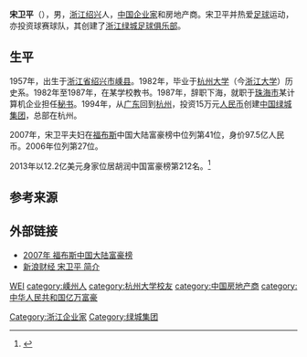 {{Otheruses|other=名为宋卫平的其他人物|宋卫平}}
{{Infobox person
| name        = 宋卫平
| image       =  
| birth_date  = {{birth year and age|1957}}
| birth_place = {{CHN}}[[浙江|浙江]][[绍兴|绍兴]]
| occupation  = [[绿城中国|绿城中国]]创办人及董事长
| alma_mater  = [[浙江大学|浙江大学]]
| spouse      = 夏一波
| salary      =  
| networth    = US$1.22 billion
}}
'''宋卫平'''（{{bd|1957年||catIdx=S}}），男，[[浙江|浙江]][[绍兴|绍兴]]人，[[中华人民共和国|中国]][[企业家|企业家]]和房地产商。宋卫平并热爱[[足球|足球]]运动，亦投资球赛球队，其创建了[[浙江绿城足球俱乐部|浙江绿城足球俱乐部]]。

== 生平 ==
1957年，出生于[[浙江省|浙江省]][[绍兴市|绍兴市]][[嵊县|嵊县]]。1982年，毕业于[[杭州大学|杭州大学]]（今[[浙江大学|浙江大学]]）历史系。1982年至1987年，在某学校教书。1987年，辞职下海，就职于[[珠海市|珠海市]]某计算机企业担任[[秘书|秘书]]。1994年，从[[广东|广东]]回到[[杭州|杭州]]，投资15万元[[人民币|人民币]]创建[[中国绿城集团|中国绿城集团]]，总部在杭州。

2007年，宋卫平夫妇在[[福布斯|福布斯]]中国大陆富豪榜中位列第41位，身价97.5亿人民币。2006年位列第27位。

2013年以12.2亿美元身家位居胡润中国富豪榜第212名。<ref>{{cite web |url=http://hurun.net/EN/HuList.aspx |title=China Rich List 2013 |accessdate=4 September 2014 |publisher=Hurun Report |deadurl=yes |archiveurl=https://web.archive.org/web/20140831000018/http://hurun.net/EN/HuList.aspx |archivedate=2014年8月31日 }}</ref>

== 参考来源 ==
{{reflist}}

== 外部链接 ==
* [https://web.archive.org/web/20080711153130/http://www.forbeschina.com/inc1/200711fortune.htm 2007年 福布斯中国大陆富豪榜]
* [http://finance.sina.com.cn/wealthperson/2004-05-03/246.html 新浪财经 宋卫平 简介]{{Wayback|url=http://finance.sina.com.cn/wealthperson/2004-05-03/246.html |date=20071205231619 }}

{{Authority control}}
{{DEFAULTSORT:Song宋}}
[[category:宋姓|WEI]]
[[category:嵊州人|category:嵊州人]]
[[category:杭州大学校友|category:杭州大学校友]]
[[Category:浙江企业家|Category:浙江企业家]]
[[category:中国房地产商|category:中国房地产商]]
[[category:中华人民共和国亿万富豪|category:中华人民共和国亿万富豪]]
[[Category:绿城集团|Category:绿城集团]]